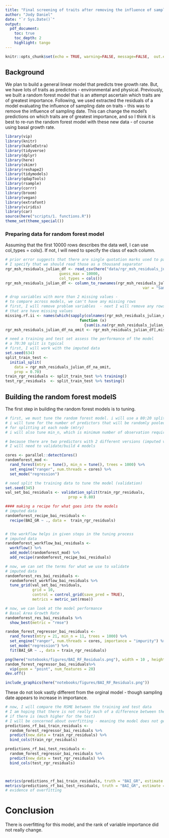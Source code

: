 ```yaml
---
title: "Final screening of traits after removing the influence of sampling date"
author: "Jody Daniel"
date: "`r Sys.Date()`"
output:
  pdf_document:
    toc: true
    toc_depth: 2
    highlight: tango
---
```



```r
knitr::opts_chunk$set(echo = TRUE, warning=FALSE, message=FALSE,  out.extra = " ")
```

## Background

We plan to build a general linear model that predicts tree growth rate. But, we have lots of traits as predictors - environmental and physical. Previously, we built a random forest model that is an attempt ascertain which traits  are of greatest importance. Following, we used extracted the residuals of a model evaluating the influence of sampling date on traits - this was to remove the influence of sampling date. This can change the model's predictions on which traits are of greatest importance, and so I think it is best to re-run the random forest model with these new data - of course using basal growth rate.


``` r
library(vip)
library(knitr)
library(kableExtra)
library(tidyverse)
library(dplyr)
library(here)
library(skimr)
library(reshape2)
library(tidymodels)
library(qdapTools)
library(rsample)
library(corrr)
library(broom)
library(vegan)
library(extrafont)
library(viridis)
library(car)
source(here("scripts/1. functions.R"))
theme_set(theme_special())
```

### Preparing data for random forest model

Assuming that the first 10000 rows describes the data well, I can use col_types = cols(). If not, I will need to specify the class of each column.
```r
# prior error suggests that there are single quotation marks used to parse numbers
# I specify that we should read those as a thousand separator
rgr_msh_residuals_julian_df <- read_csv(here("data/rgr_msh_residuals_julian_df.csv"),
                        guess_max = 10000,
                        col_types = cols())
rgr_msh_residuals_julian_df <- column_to_rownames(rgr_msh_residuals_julian_df, 
                                                             var = "SampleID")
```



``` r
# drop variables with more than 2 missing values - 
# to compare across models, we can't have any missing rows
# first, I will remove problem variables  - next I will remove any rows (from the raw data)
# that are have missing values
missing.rf.ii <- names(which(sapply(colnames(rgr_msh_residuals_julian_df), 
                                 function (x) 
                                   {sum(is.na(rgr_msh_residuals_julian_df[,x]))/nrow(rgr_msh_residuals_julian_df)<0.001})))
rgr_msh_residuals_julian_df_na_omit <- rgr_msh_residuals_julian_df[,missing.rf.ii]

# need a training and test set assess the performance of the model
# a 70:30 split is typical
# first, I will work with the imputed data
set.seed(634)
split_train_test <-
  initial_split(
    data = rgr_msh_residuals_julian_df_na_omit, 
    prop = 0.70) 
train_rgr_residuals <- split_train_test %>% training() 
test_rgr_residuals  <- split_train_test %>% testing()

```

## Building the random forest modelS

The first step in building the random forest models is to tuning. 

``` r
# first, we must tune the random forest model. i will use a 80:20 split.
# i will tune for the number of predictors that will be randomly pooled/available
# for splitting at each node (mtry)
# i will also tune min_n, which is minimum number of observation required to split a node further

# because there are two predictors with 2 different versions (imputed vs raw) 
# I will need to validate/build 4 models

cores <- parallel::detectCores()
randomforest_mod <- 
  rand_forest(mtry = tune(), min_n = tune(), trees = 1000) %>% 
  set_engine("ranger", num.threads = cores) %>% 
  set_mode("regression")

# need split the training data to tune the model (validation)
set.seed(345)
val_set_bai_residuals <- validation_split(train_rgr_residuals,  
                            prop = 0.80)

#### making a recipe for what goes into the models
# imputed data
randomforest_recipe_bai_residuals <- 
  recipe(BAI_GR ~ ., data =  train_rgr_residuals)


# the workflow helps in given steps in the tuning process
# imputed data
randomforest_workflow_bai_residuals <- 
  workflow() %>% 
  add_model(randomforest_mod) %>% 
  add_recipe(randomforest_recipe_bai_residuals)

# now, we can set the terms for what we use to validate
# imputed data
randomforest_res_bai_residuals <- 
  randomforest_workflow_bai_residuals %>% 
  tune_grid(val_set_bai_residuals,
            grid = 10,
            control = control_grid(save_pred = TRUE),
            metrics = metric_set(rmse))

# now, we can look at the model performance
# Basal Area Growth Rate
randomforest_res_bai_residuals %>% 
  show_best(metric = "rmse")


```


```r

random_forest_regressor_bai_residuals <-
  rand_forest(mtry = 21, min_n = 11, trees = 1000) %>% 
  set_engine("ranger", num.threads = cores, importance = "impurity") %>% 
  set_mode("regression") %>% 
  fit(BAI_GR ~ ., data = train_rgr_residuals)


```

```r

png(here("notebooks/figures/BAI_RF_Residuals.png"), width = 10 , height = 5, units = 'in', res = 600)
random_forest_regressor_bai_residuals%>%
  vip(geom = "point", num_features = 20)
dev.off()

```

```r

include_graphics(here("notebooks/figures/BAI_RF_Residuals.png"))

```


These do not look vastly different from the orginal model - though sampling date appears to increase in importance. 

```r
# now, I will compare the RSME between the training and test data
# I am hoping that there is not really much of a difference between the two
# if there is (much higher for the test)
# I will be concerned about overfitting - meaning the model does not generalize well
predictions_rf_bai_train_residuals <- 
  random_forest_regressor_bai_residuals %>%
  predict(new_data = train_rgr_residuals) %>%
  bind_cols(train_rgr_residuals)

predictions_rf_bai_test_residuals <- 
  random_forest_regressor_bai_residuals %>%
  predict(new_data = test_rgr_residuals) %>%
  bind_cols(test_rgr_residuals)



metrics(predictions_rf_bai_train_residuals, truth = "BAI_GR", estimate = .pred)
metrics(predictions_rf_bai_test_residuals, truth = "BAI_GR", estimate = .pred)
# evidence of overfitting

```

# Conclusion

There is overfitting for this model, and the rank of variable importance did not really change. 
